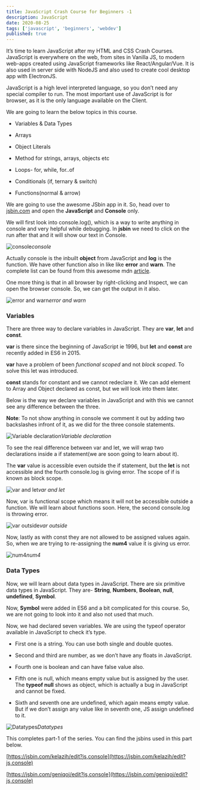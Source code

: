 ```yaml
---
title: JavaScript Crash Course for Beginners -1
description: JavaScript
date: 2020-08-25
tags: ['javascript', 'beginners', 'webdev']
published: true
---
```


It’s time to learn JavaScript after my HTML and CSS Crash Courses. JavaScript is everywhere on the web, from sites in Vanilla JS, to modern web-apps created using JavaScript frameworks like React/Angular/Vue. It is also used in server side with NodeJS and also used to create cool desktop app with ElectronJS.

JavaScript is a high level interpreted language, so you don’t need any special compiler to run. The most important use of JavaScript is for browser, as it is the only language available on the Client.

We are going to learn the below topics in this course. 

* Variables & Data Types

* Arrays

* Object Literals

* Method for strings, arrays, objects etc

* Loops- for, while, for..of

* Conditionals (if, ternary & switch)

* Functions(normal & arrow)

We are going to use the awesome JSbin app in it. So, head over to [jsbin.com](http://jsbin.com/) and open the **JavaScript** and **Console** only.

We will first look into console.log(), which is a way to write anything in console and very helpful while debugging. In **jsbin** we need to click on the run after that and it will show our text in Console.

![console](https://ik.imagekit.io/thewebdev/JS-Basics/1/1_bJ9hPgUYY.png)*console*

Actually console is the inbuilt **object** from JavaScript and **log** is the function. We have other function also in like like **error** and **warn**. The complete list can be found from this awesome mdn [article](https://developer.mozilla.org/en-US/docs/Web/API/console).

One more thing is that in all browser by right-clicking and Inspect, we can open the browser console. So, we can get the output in it also.

![error and warn](https://ik.imagekit.io/thewebdev/JS-Basics/1/2_3bk38xjom1.png)*error and warn*

### Variables

There are three way to declare variables in JavaScript. They are **var**, **let** and **const**.

**var** is there since the beginning of JavaScript ie 1996, but **let** and **const** are recently added in ES6 in 2015.

**var** have a problem of been *functional scoped* and not *block scoped*. To solve this let was introduced.

**const** stands for constant and we cannot redeclare it. We can add element to Array and Object declared as const, but we will look into them later.

Below is the way we declare variables in JavaScript and with this we cannot see any difference between the three.

**Note**: To not show anything in console we comment it out by adding two backslashes infront of it, as we did for the three console statements.

![Variable declaration](https://ik.imagekit.io/thewebdev/JS-Basics/1/3_sV6XROewwk.png)*Variable declaration*

To see the real difference between var and let, we will wrap two declarations inside a if statement(we are soon going to learn about it).

The **var** value is accessible even outside the if statement, but the **let** is not accessible and the fourth console.log is giving error. The scope of if is known as block scope.

![var and let](https://ik.imagekit.io/thewebdev/JS-Basics/1/4_bCktshO9CX.png)*var and let*

Now, var is functional scope which means it will not be accessible outside a function. We will learn about functions soon. Here, the second console.log is throwing error.

![var outside](https://ik.imagekit.io/thewebdev/JS-Basics/1/5_wbXjmN05m.png)*var outside*

Now, lastly as with const they are not allowed to be assigned values again. So, when we are trying to re-assigning the **num4** value it is giving us error.

![num4](https://ik.imagekit.io/thewebdev/JS-Basics/1/6_cq0AVFTM2G.png)*num4*

### Data Types

Now, we will learn about data types in JavaScript. There are six primitive data types in JavaScript. They are- **String**, **Numbers**, **Boolean**, **null**, **undefined**, **Symbol**.

Now, **Symbol** were added in ES6 and a bit complicated for this course. So, we are not going to look into it and also not used that much.

Now, we had declared seven variables. We are using the typeof operator available in JavaScript to check it’s type.

* First one is a string. You can use both single and double quotes.

* Second and third are number, as we don’t have any floats in JavaScript.

* Fourth one is boolean and can have false value also.

* Fifth one is null, which means empty value but is assigned by the user. The **typeof null** shows as object, which is actually a bug in JavaScript and cannot be fixed.

* Sixth and seventh one are undefined, which again means empty value. But if we don’t assign any value like in seventh one, JS assign undefined to it.

![Datatypes](https://ik.imagekit.io/thewebdev/JS-Basics/1/7_pI2VNH6rfp.png)*Datatypes*

This completes part-1 of the series. You can find the jsbins used in this part below.

[https://jsbin.com/kelazih/edit?js,console](https://jsbin.com/kelazih/edit?js,console)

[https://jsbin.com/geniqoj/edit?js,console](https://jsbin.com/geniqoj/edit?js,console)
